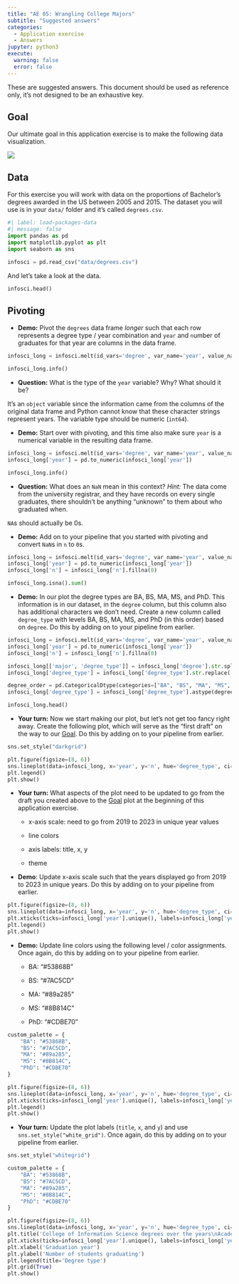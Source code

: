 ```yaml
---
title: "AE 05: Wrangling College Majors"
subtitle: "Suggested answers"
categories: 
  - Application exercise
  - Answers
jupyter: python3
execute:
  warning: false
  error: false
---
```


::: callout-important
These are suggested answers.
This document should be used as reference only, it's not designed to be an exhaustive key.
:::

## Goal

Our ultimate goal in this application exercise is to make the following data visualization.

![](images/degrees_plot_final.png){fig-align="center"}

## Data

For this exercise you will work with data on the proportions of Bachelor’s degrees awarded in the US between 2005 and 2015.
The dataset you will use is in your `data/` folder and it’s called `degrees.csv`.

```python
#| label: load-packages-data
#| message: false
import pandas as pd
import matplotlib.pyplot as plt
import seaborn as sns

infosci = pd.read_csv("data/degrees.csv")
```

And let's take a look at the data.

```python
infosci.head()
```

## Pivoting

-   **Demo:** Pivot the `degrees` data frame *longer* such that each row represents a degree type / year combination and `year` and `n`umber of graduates for that year are columns in the data frame.

```python
infosci_long = infosci.melt(id_vars='degree', var_name='year', value_name='n')

infosci_long.info()
```

-   **Question:** What is the type of the `year` variable? Why? What should it be?

It's an `object` variable since the information came from the columns of the original data frame and Python cannot know that these character strings represent years.
The variable type should be numeric (`int64`).

-   **Demo:** Start over with pivoting, and this time also make sure `year` is a numerical variable in the resulting data frame.

```python
infosci_long = infosci.melt(id_vars='degree', var_name='year', value_name='n')
infosci_long['year'] = pd.to_numeric(infosci_long['year'])

infosci_long.info()
```

-   **Question:** What does an `NaN` mean in this context? *Hint:* The data come from the university registrar, and they have records on every single graduates, there shouldn't be anything "unknown" to them about who graduated when.

`NA`s should actually be 0s.

-   **Demo:** Add on to your pipeline that you started with pivoting and convert `NaN`s in `n` to `0`s.

```python
infosci_long = infosci.melt(id_vars='degree', var_name='year', value_name='n')
infosci_long['year'] = pd.to_numeric(infosci_long['year'])
infosci_long['n'] = infosci_long['n'].fillna(0)

infosci_long.isna().sum()
```

-   **Demo:** In our plot the degree types are BA, BS, MA, MS, and PhD. This information is in our dataset, in the `degree` column, but this column also has additional characters we don’t need. Create a new column called `degree_type` with levels BA, BS, MA, MS, and PhD (in this order) based on `degree`. Do this by adding on to your pipeline from earlier.

```python
infosci_long = infosci.melt(id_vars='degree', var_name='year', value_name='n')
infosci_long['year'] = pd.to_numeric(infosci_long['year'])
infosci_long['n'] = infosci_long['n'].fillna(0)

infosci_long[['major', 'degree_type']] = infosci_long['degree'].str.split(' \(', expand=True)
infosci_long['degree_type'] = infosci_long['degree_type'].str.replace('\)', '', regex=True)

degree_order = pd.CategoricalDtype(categories=["BA", "BS", "MA", "MS", "PhD"], ordered=True)
infosci_long['degree_type'] = infosci_long['degree_type'].astype(degree_order)

infosci_long.head()
```

-   **Your turn:** Now we start making our plot, but let's not get too fancy right away. Create the following plot, which will serve as the "first draft" on the way to our [Goal]. Do this by adding on to your pipeline from earlier.

```python
sns.set_style("darkgrid")

plt.figure(figsize=(8, 6))
sns.lineplot(data=infosci_long, x='year', y='n', hue='degree_type', ci=None, marker='o')
plt.legend()
plt.show()
```

-   **Your turn:** What aspects of the plot need to be updated to go from the draft you created above to the [Goal] plot at the beginning of this application exercise.

    -   x-axis scale: need to go from 2019 to 2023 in unique year values

    -   line colors

    -   axis labels: title, x, y

    -   theme

-   **Demo**: Update x-axis scale such that the years displayed go from 2019 to 2023 in unique years.
    Do this by adding on to your pipeline from earlier.

```python
plt.figure(figsize=(8, 6))
sns.lineplot(data=infosci_long, x='year', y='n', hue='degree_type', ci=None, marker='o')
plt.xticks(ticks=infosci_long['year'].unique(), labels=infosci_long['year'].unique())
plt.legend()
plt.show()
```

-   **Demo:** Update line colors using the following level / color assignments.
    Once again, do this by adding on to your pipeline from earlier.

    -   BA: "#53868B"

    -   BS: "#7AC5CD"

    -   MA: "#89a285"

    -   MS: "#8B814C"

    -   PhD: "#CDBE70"

```python
custom_palette = {
    "BA": "#53868B",
    "BS": "#7AC5CD",
    "MA": "#89a285",
    "MS": "#8B814C",
    "PhD": "#CDBE70"
}

plt.figure(figsize=(8, 6))
sns.lineplot(data=infosci_long, x='year', y='n', hue='degree_type', ci=None, marker='o')
plt.xticks(ticks=infosci_long['year'].unique(), labels=infosci_long['year'].unique())
plt.legend()
plt.show()
```

-   **Your turn:** Update the plot labels (`title`, `x`, and `y`) and use `sns.set_style("white_grid")`. Once again, do this by adding on to your pipeline from earlier.

```python
sns.set_style("whitegrid")

custom_palette = {
    "BA": "#53868B",
    "BS": "#7AC5CD",
    "MA": "#89a285",
    "MS": "#8B814C",
    "PhD": "#CDBE70"
}

plt.figure(figsize=(8, 6))
sns.lineplot(data=infosci_long, x='year', y='n', hue='degree_type', ci=None, marker='o', palette=custom_palette)
plt.title('College of Information Science degrees over the years\nAcademic years 2019 - 2023')
plt.xticks(ticks=infosci_long['year'].unique(), labels=infosci_long['year'].unique())
plt.xlabel('Graduation year')
plt.ylabel('Number of students graduating')
plt.legend(title='Degree type')
plt.grid(True)
plt.show()
```
